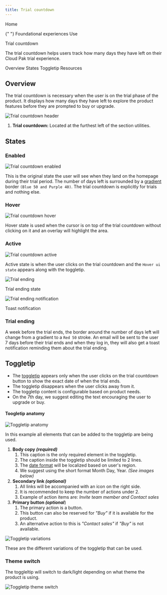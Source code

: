 ```yaml
---
title: Trial countdown
---
```



<Breadcrumb>
    <BreadcrumbItem href="https://pages.github.ibm.com/cdai-design/pal/">
    Home
  </BreadcrumbItem>

{" "}
<BreadcrumbItem href="https://pages.github.ibm.com/cdai-design/pal/cloud-paks/home-page/usage">
  Foundational experiences
</BreadcrumbItem>
<BreadcrumbItem href="https://pages.github.ibm.com/cdai-design/pal/saas-for-hyperscalers/use">
  Use
</BreadcrumbItem>

  <BreadcrumbItem isCurrentPage href="https://pages.github.ibm.com/cdai-design/pal/saas-for-hyperscalers/use-patterns/trial-countdown">
    Trial countdown
  </BreadcrumbItem>
</Breadcrumb>

<PageDescription>

The trial countdown helps users track how many days they have left on their Cloud Pak trial experience.

</PageDescription>

<AnchorLinks>
  <AnchorLink>Overview</AnchorLink>
  <AnchorLink>States</AnchorLink>
  <AnchorLink>Toggletip</AnchorLink>
  <AnchorLink>Resources</AnchorLink>

  </AnchorLinks>

## Overview

The trial countdown is necessary when the user is on the trial phase of the product. It displays how many days they have left to explore the product features before they are prompted to buy or upgrade.

![Trial countdown header](images/Trial-countdown-header.png)

1. **Trial countdown:** Located at the furthest left of the section utilities.

## States

### Enabled

<Row>
  <Column colMd={8} colLg={8}>

![Trial countdown enabled](images/Trial-countdown-enabled.png)

  </Column>
</Row>

This is the original state the user will see when they land on the homepage during their trial period. The number of days left is surrounded by a [gradient](https://www.ibm.com/design/language/color#gradients) border `(Blue 50 and Purple 40)`. The trial countdown is explicitly for trials and nothing else.

### Hover

<Row>
  <Column colMd={8} colLg={8}>

![Trial countdown hover](images/Trial-countdown-hover.png)

  </Column>
</Row>

Hover state is used when the cursor is on top of the trial countdown without clicking on it and an overlay will highlight the area.

### Active

<Row>
  <Column colMd={8} colLg={8}>

![Trial countdown active](images/Trial-countdown-focus.png)

  </Column>
</Row>

Active state is when the user clicks on the trial countdown and the `Hover ui state` appears along with the toggletip.

<Row>
  <Column colMd={8} colLg={8}>

![Trial ending](images/Trial-countdown-ending.png)

  </Column>
</Row>

<Caption>Trial ending state</Caption>

<Row>
  <Column colMd={4} colLg={4}>

![Trial ending notification](images/Trial-ending-notification.png)

  </Column>
</Row>

<Caption>Toast notification</Caption>

### Trial ending

A week before the trial ends, the border around the number of days left will change from a gradient to a `Red 50` stroke. An email will be sent to the user 7 days before their trial ends and when they log in, they will also get a toast notification reminding them about the trial ending.

## Toggletip

- The [toggletip](https://www.carbondesignsystem.com/components/toggletip/usage/) appears only when the user clicks on the trial countdown button to show the exact date of when the trial ends.
- The toggletip disappears when the user clicks away from it.
- The toggletip content is configurable based on product needs.
- On the 7th day, we suggest editing the text encouraging the user to upgrade or buy.

#### Toogletip anatomy

<Row>
<Column colMd={8} colLg={8}>

![Toggletip anatomy](images/Tooltip-anatomy.png)

  </Column>
</Row>

<Caption fullWidth>
  In this example all elements that can be added to the toggletip are being
  used.
</Caption>

1. **Body copy _(required)_**
   1. This caption is the only required element in the toggletip.
   2. The caption inside the toggletip should be limited to 2 lines.
   3. The [date format](https://pages.github.ibm.com/cdai-design/pal/content/numbers/#dates) will be localized based on user's region.
   4. We suggest using the short format Month Day, Year. _(See images below)_
2. **Secondary link _(optional)_**
   1. All links will be accompanied with an icon on the right side.
   2. It is recommended to keep the number of actions under 2.
   3. Example of action items are: _Invite team member and Contact sales_
3. **Primary button _(optional_**)
   1. The primary action is a button.
   2. This button can also be reserved for _"Buy"_ if it is available for the product.
   3. An alternative action to this is _"Contact sales"_ if _"Buy"_ is not available.

![Toggletip variations](images/Tooltip-variations.png)

<Caption>
  These are the different variations of the toggletip that can be used.
</Caption>

### Theme switch

The toggleltip will switch to dark/light depending on what theme the product is using.

<Row>
  <Column colMd={8} colLg={8}>

![Toggletip theme switch](images/Tooltip-theme-switch.png)

  </Column>
</Row>

